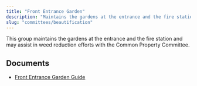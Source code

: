 ```yaml
---
title: "Front Entrance Garden"
description: "Maintains the gardens at the entrance and the fire station and may assist in weed reduction efforts with the Common Property Committee."
slug: "committees/beautification"
---
```



<CommitteeMembers slug="beautification" />

This group maintains the gardens at the entrance and the fire station and may assist in weed reduction efforts with the Common Property Committee.

## Documents

- [Front Entrance Garden Guide](/uploads/2022/02/GGarden-Guide-Nancy-April-2019.pdf)
